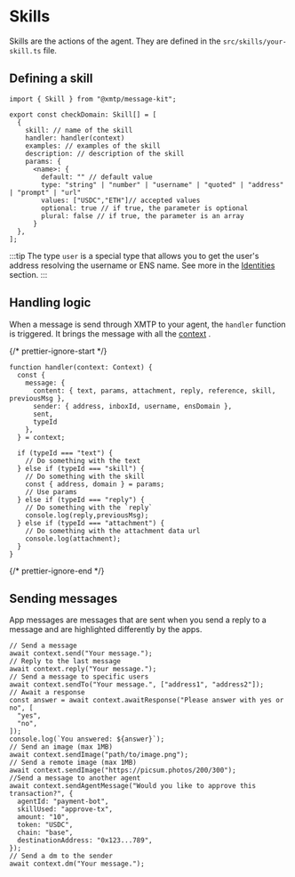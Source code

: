 # Skills

Skills are the actions of the agent. They are defined in the `src/skills/your-skill.ts` file.

## Defining a skill

```tsx
import { Skill } from "@xmtp/message-kit";

export const checkDomain: Skill[] = [
  {
    skill: // name of the skill
    handler: handler(context)
    examples: // examples of the skill
    description: // description of the skill
    params: {
      <name>: {
        default: "" // default value
        type: "string" | "number" | "username" | "quoted" | "address" | "prompt" | "url"
        values: ["USDC","ETH"]// accepted values
        optional: true // if true, the parameter is optional
        plural: false // if true, the parameter is an array
      }
  },
];
```

:::tip
The type `user` is a special type that allows you to get the user's address resolving the username or ENS name. See more in the [Identities](/plugins/resolver) section.
:::

## Handling logic

When a message is send through XMTP to your agent, the `handler` function is triggered. It brings the message with all the [context](/concepts/xmtp) .

{/* prettier-ignore-start */}

```tsx [src/index.ts]
function handler(context: Context) {
  const {
    message: {
      content: { text, params, attachment, reply, reference, skill, previousMsg },
      sender: { address, inboxId, username, ensDomain },
      sent,
      typeId
    },
  } = context;

  if (typeId === "text") {
    // Do something with the text
  } else if (typeId === "skill") {
    // Do something with the skill
    const { address, domain } = params;
    // Use params
  } else if (typeId === "reply") {
    // Do something with the `reply`
    console.log(reply,previousMsg);
  } else if (typeId === "attachment") {
    // Do something with the attachment data url
    console.log(attachment);
  }
}
```

{/* prettier-ignore-end */}

## Sending messages

App messages are messages that are sent when you send a reply to a message and are highlighted differently by the apps.

```tsx
// Send a message
await context.send("Your message.");
// Reply to the last message
await context.reply("Your message.");
// Send a message to specific users
await context.sendTo("Your message.", ["address1", "address2"]);
// Await a response
const answer = await context.awaitResponse("Please answer with yes or no", [
  "yes",
  "no",
]);
console.log(`You answered: ${answer}`);
// Send an image (max 1MB)
await context.sendImage("path/to/image.png");
// Send a remote image (max 1MB)
await context.sendImage("https://picsum.photos/200/300");
//Send a message to another agent
await context.sendAgentMessage("Would you like to approve this transaction?", {
  agentId: "payment-bot",
  skillUsed: "approve-tx",
  amount: "10",
  token: "USDC",
  chain: "base",
  destinationAddress: "0x123...789",
});
// Send a dm to the sender
await context.dm("Your message.");
```
